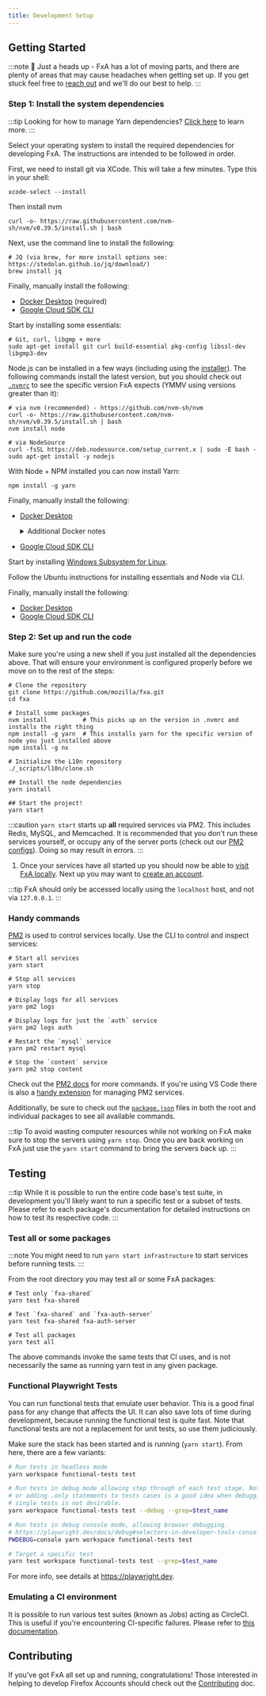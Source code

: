 ```yaml
---
title: Development Setup
---
```



## Getting Started

:::note
👋 Just a heads up - FxA has a lot of moving parts, and there are plenty of areas that may cause headaches when getting set up. If you get stuck feel free to [reach out](/#lets-chat) and we'll do our best to help.
:::

### Step 1: Install the system dependencies

:::tip
Looking for how to manage Yarn dependencies? [Click here](../how-tos/managing-yarn-dependencies) to learn more.
:::

Select your operating system to install the required dependencies for developing FxA. The instructions are intended to be followed in order.

<Tabs groupId="operating-systems">
<TabItem value="mac" label="macOS" default>

First, we need to install git via XCode.  This will take a few minutes.  Type this in your shell:
```shell
xcode-select --install
```

Then install nvm
```shell
curl -o- https://raw.githubusercontent.com/nvm-sh/nvm/v0.39.5/install.sh | bash
```

Next, use the command line to install the following:

```shell
# JQ (via brew, for more install options see: https://stedolan.github.io/jq/download/)
brew install jq
```
  
Finally, manually install the following:

- [Docker Desktop](https://docs.docker.com/desktop/mac/install/) (required)
- [Google Cloud SDK CLI](https://cloud.google.com/sdk/docs/quickstart#mac)

</TabItem>
<TabItem value="ubuntu" label="Ubuntu">

Start by installing some essentials:

```shell
# Git, curl, libgmp + more
sudo apt-get install git curl build-essential pkg-config libssl-dev libgmp3-dev
```

Node.js can be installed in a few ways (including using the [installer](https://nodejs.org/en/download/)). The following commands install the latest version, but you should check out [`.nvmrc`](https://github.com/mozilla/fxa/blob/main/.nvmrc) to see the specific version FxA expects (YMMV using versions greater than it):

```shell
# via nvm (recommended) - https://github.com/nvm-sh/nvm
curl -o- https://raw.githubusercontent.com/nvm-sh/nvm/v0.39.5/install.sh | bash
nvm install node

# via NodeSource
curl -fsSL https://deb.nodesource.com/setup_current.x | sudo -E bash -
sudo apt-get install -y nodejs
```

With Node + NPM installed you can now install Yarn:

```shell
npm install -g yarn
```

Finally, manually install the following:

- [Docker Desktop](https://docs.docker.com/engine/install/ubuntu/)
  <details>
    <summary>Additional Docker notes</summary>
    Docker commands require sudo, to avoid it, follow steps below:

    Add the `docker` group if it doesn't already exist:

    ```shell
    sudo groupadd docker
    ```

    Add the connected user `$USER` to the `docker` group

    ```shell
    sudo gpasswd -a $USER docker
    ```

    Restart the `docker` daemon

    ```shell
    sudo service docker restart
    ```
  </details>
- [Google Cloud SDK CLI](https://cloud.google.com/sdk/docs/quickstart#deb)

</TabItem>
<TabItem value="win" label="Windows">

Start by installing [Windows Subsystem for Linux](https://docs.microsoft.com/en-ca/windows/wsl/).

Follow the Ubuntu instructions for installing essentials and Node via CLI.

Finally, manually install the following:

- [Docker Desktop](https://docs.docker.com/desktop/windows/install/)
- [Google Cloud SDK CLI](https://cloud.google.com/sdk/docs/quickstart#windows)

</TabItem>
</Tabs>

### Step 2: Set up and run the code

Make sure you're using a new shell if you just installed all the dependencies above.  That will ensure your environment
is configured properly before we move on to the rest of the steps:
  ```shell
  # Clone the repository
  git clone https://github.com/mozilla/fxa.git
  cd fxa

  # Install some packages
  nvm install          # This picks up on the version in .nvmrc and installs the right thing
  npm install -g yarn  # This installs yarn for the specific version of node you just installed above
  npm install -g nx

  # Initialize the L10n repository
  ./_scripts/l10n/clone.sh

  ## Install the node dependencies
  yarn install

  ## Start the project!
  yarn start
  ```

:::caution
`yarn start` starts up **all** required services via PM2. This includes Redis, MySQL, and Memcached. It is recommended that you don't run these services yourself, or occupy any of the server ports (check out our [PM2 configs](https://github.com/search?type=code&q=repo:mozilla/fxa+filename:pm2.config.js+filename:infrastructure.config.js)). Doing so may result in errors.
:::

1. Once your services have all started up you should now be able to [visit FxA
locally](http://localhost:3030). Next up you may want to [create an account](../how-tos/creating-an-account-locally).

:::tip
FxA should only be accessed locally using the `localhost` host, and not via `127.0.0.1`.
:::

### Handy commands

[PM2](https://github.com/Unitech/PM2) is used to control services locally. Use the CLI to control and inspect services:

```shell
# Start all services
yarn start

# Stop all services
yarn stop

# Display logs for all services
yarn pm2 logs

# Display logs for just the `auth` service
yarn pm2 logs auth

# Restart the `mysql` service
yarn pm2 restart mysql

# Stop the `content` service
yarn pm2 stop content
```

Check out the [PM2 docs](https://github.com/Unitech/PM2) for more commands. If
you're using VS Code there is also a [handy extension](../how-tos/using-vscode-with-fxa) for managing PM2 services.

Additionally, be sure to check out the [`package.json`](https://github.com/mozilla/fxa/search?q=package.json) files in both the root and individual packages to see all available commands.

:::tip
To avoid wasting computer resources while not working on FxA make sure to stop the servers using `yarn stop`. Once you are back working on FxA just use the `yarn start` command to bring the servers back up.
:::

## Testing

:::tip
While it is possible to run the entire code base's test suite, in development you'll likely want to run a specific test or a subset of tests. Please refer to each package's documentation for detailed instructions on how to test its respective code.
:::

### Test all or some packages

:::note
You might need to run `yarn start infrastructure` to start services before running tests.
:::

From the root directory you may test all or some FxA packages:

```shell
# Test only `fxa-shared`
yarn test fxa-shared

# Test `fxa-shared` and `fxa-auth-server`
yarn test fxa-shared fxa-auth-server

# Test all packages
yarn test all
```

The above commands invoke the same tests that CI uses, and is not necessarily the same as running yarn test in any given package.

### Functional Playwright Tests

You can run functional tests that emulate user behavior. This is a good final pass for any change that affects the UI. It can also save lots of time during development, because running the functional test is quite fast. Note that functional tests are not a replacement for unit tests, so use them judiciously.

Make sure the stack has been started and is running (`yarn start`). From here, there are a few variants:

```bash
# Run tests in headless mode
yarn workspace functional-tests test

# Run tests in debug mode allowing step through of each test stage. Note, using the --grep argument
# or adding .only statements to tests cases is a good idea when debugging, since stepping though every
# single tests is not desirable.
yarn workspace functional-tests test --debug --grep=$test_name

# Run tests in debug console mode, allowing browser debugging.
# https://playwright.dev/docs/debug#selectors-in-developer-tools-console
PWDEBUG=console yarn workspace functional-tests test

# Target a specific test
yarn test workspace functional-tests test --grep=$test_name
```

For more info, see details at https://playwright.dev.

### Emulating a CI environment

It is possible to run various test suites (known as Jobs) acting as CircleCI. This is useful if you're encountering CI-specific failures. Please refer to [this documentation](#UPDATE-ME).

## Contributing

If you've got FxA all set up and running, congratulations! Those interested in helping to develop Firefox Accounts should check out the [Contributing](https://github.com/mozilla/fxa/blob/main/CONTRIBUTING.md) doc.
